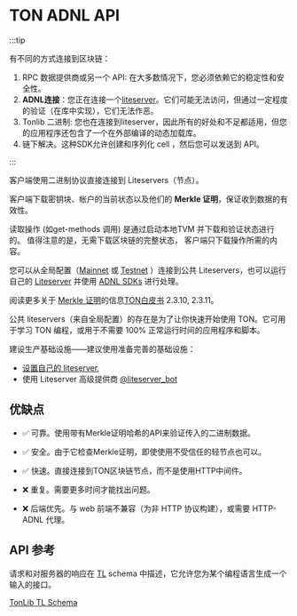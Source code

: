 # TON ADNL API

:::tip

有不同的方式连接到区块链：

1. RPC 数据提供商或另一个 API: 在大多数情况下，您必须依赖它的稳定性和安全性。
2. **ADNL连接**：您正在连接一个[liteserver](/v3/guidelines/nodes/running-nodes/liteserver-node)。它们可能无法访问，但通过一定程度的验证（在库中实现），它们无法作恶。
3. Tonlib 二进制: 您也在连接到liteserver，因此所有的好处和不足都适用，但您的应用程序还包含了一个在外部编译的动态加载库。
4. 链下解决。这种SDK允许创建和序列化 cell ，然后您可以发送到 API。

:::

客户端使用二进制协议直接连接到 Liteservers（节点）。

客户端下载密钥块、帐户的当前状态以及他们的 **Merkle 证明**，保证收到数据的有效性。

读取操作 (如get-methods 调用) 是通过启动本地TVM 并下载和验证状态进行的。 值得注意的是，无需下载区块链的完整状态， 客户端只下载操作所需的内容。

您可以从全局配置（[Mainnet](https://ton.org/global-config.json) 或 [Testnet](https://ton.org/testnet-global.config.json) ）连接到公共 Liteservers，也可以运行自己的 [Liteserver](/v3/documentation/nodes/overview) 并使用 [ADNL SDKs](/v3/guidelines/dapps/apis-sdks/api-types#adnl) 进行处理。

阅读更多关于 [Merkle 证明](/v3/documentation/dapps/proofs)的信息[TON白皮书](https://ton.org/ton.pdf) 2.3.10, 2.3.11。

公共 liteservers（来自全局配置）的存在是为了让你快速开始使用 TON。它可用于学习 TON 编程，或用于不需要 100% 正常运行时间的应用程序和脚本。

建设生产基础设施――建议使用准备完善的基础设施：

- [设置自己的 liteserver](/v3/guidelines/nodes/running-nodes/liteserver-node),
- 使用 Liteserver 高级提供商 [@liteserver_bot](https://t.me/liteserver_bot)

## 优缺点

- ✅ 可靠。使用带有Merkle证明哈希的API来验证传入的二进制数据。

- ✅ 安全。由于它检查Merkle证明，即使使用不受信任的轻节点也可以。

- ✅ 快速。直接连接到TON区块链节点，而不是使用HTTP中间件。

- ❌ 重复。需要更多时间才能找出问题。

- ❌ 后端优先。与 web 前端不兼容（为非 HTTP 协议构建），或需要 HTTP-ADNL 代理。

## API 参考

请求和对服务器的响应在 [TL](/v3/documentation/data-formats/tl) schema 中描述，它允许您为某个编程语言生成一个输入的接口。

[TonLib TL Schema](https://github.com/ton-blockchain/ton/blob/master/tl/generate/scheme/tonlib_api.tl)
